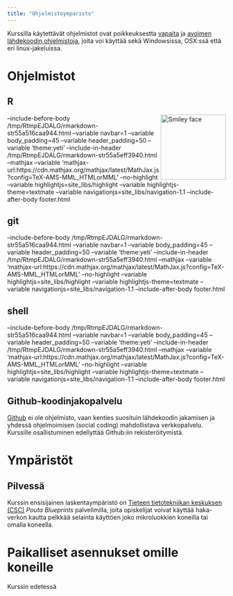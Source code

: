 ```yaml
---
title: "Ohjelmistoymparisto"
---
```


Kurssilla käytettävät ohjelmistot ovat poikkeuksestta [vapaita](https://fi.wikipedia.org/wiki/Vapaa_ohjelmisto) ja [avoimen lähdekoodin ohjelmistoja](https://fi.wikipedia.org/wiki/Avoin_l%C3%A4hdekoodi), joita voi käyttää sekä Windowsissa, OSX:ssä että eri linux-jakeluissa.


# Ohjelmistot


## R

<a href="https://www.r-project.org/">
<img src="https://www.r-project.org/logo/Rlogo.png" alt="Smiley face" style="float:right;width:150px;">
</a>

--include-before-body /tmp/RtmpEJDALG/rmarkdown-str55a516caa944.html --variable navbar=1 --variable body_padding=45 --variable header_padding=50 --variable 'theme:yeti' --include-in-header /tmp/RtmpEJDALG/rmarkdown-str55a5eff3940.html --mathjax --variable 'mathjax-url:https://cdn.mathjax.org/mathjax/latest/MathJax.js?config=TeX-AMS-MML_HTMLorMML' --no-highlight --variable highlightjs=site_libs/highlight --variable highlightjs-theme=textmate --variable navigationjs=site_libs/navigation-1.1 --include-after-body footer.html


## git

--include-before-body /tmp/RtmpEJDALG/rmarkdown-str55a516caa944.html --variable navbar=1 --variable body_padding=45 --variable header_padding=50 --variable 'theme:yeti' --include-in-header /tmp/RtmpEJDALG/rmarkdown-str55a5eff3940.html --mathjax --variable 'mathjax-url:https://cdn.mathjax.org/mathjax/latest/MathJax.js?config=TeX-AMS-MML_HTMLorMML' --no-highlight --variable highlightjs=site_libs/highlight --variable highlightjs-theme=textmate --variable navigationjs=site_libs/navigation-1.1 --include-after-body footer.html

## shell

--include-before-body /tmp/RtmpEJDALG/rmarkdown-str55a516caa944.html --variable navbar=1 --variable body_padding=45 --variable header_padding=50 --variable 'theme:yeti' --include-in-header /tmp/RtmpEJDALG/rmarkdown-str55a5eff3940.html --mathjax --variable 'mathjax-url:https://cdn.mathjax.org/mathjax/latest/MathJax.js?config=TeX-AMS-MML_HTMLorMML' --no-highlight --variable highlightjs=site_libs/highlight --variable highlightjs-theme=textmate --variable navigationjs=site_libs/navigation-1.1 --include-after-body footer.html

## Github-koodinjakopalvelu

[Github](https://github.com) ei ole ohjelmisto, vaan kenties suosituin lähdekoodin jakamisen ja yhdessä ohjelmoimisen (social coding) mahdollistava verkkopalvelu. Kurssille osallistuminen edellyttää Github:iin rekisteröitymistä.

# Ympäristöt

## Pilvessä

Kurssin ensisijainen laskentaympäristö on [Tieteen tietotekniikan keskuksen (CSC)](http://csc,fi) *Pouta Blueprints* palvelimilla, joita opiskelijat voivat käyttää haka-verkon kautta pelkkää selainta käyttöen joko mikroluokkien koneilla tai omalla koneella.


# Paikalliset asennukset omille koneille

Kurssin edetessä
